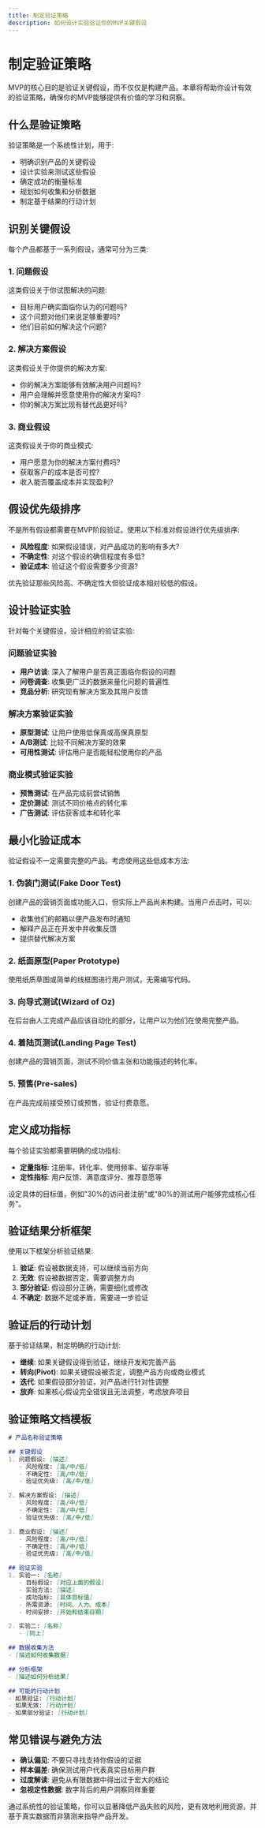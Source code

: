 ```yaml
---
title: 制定验证策略
description: 如何设计实验验证你的MVP关键假设
---
```


# 制定验证策略

MVP的核心目的是验证关键假设，而不仅仅是构建产品。本章将帮助你设计有效的验证策略，确保你的MVP能够提供有价值的学习和洞察。

## 什么是验证策略

验证策略是一个系统性计划，用于:

- 明确识别产品的关键假设
- 设计实验来测试这些假设
- 确定成功的衡量标准
- 规划如何收集和分析数据
- 制定基于结果的行动计划

## 识别关键假设

每个产品都基于一系列假设，通常可分为三类:

### 1. 问题假设

这类假设关于你试图解决的问题:

- 目标用户确实面临你认为的问题吗?
- 这个问题对他们来说足够重要吗?
- 他们目前如何解决这个问题?

### 2. 解决方案假设

这类假设关于你提供的解决方案:

- 你的解决方案能够有效解决用户问题吗?
- 用户会理解并愿意使用你的解决方案吗?
- 你的解决方案比现有替代品更好吗?

### 3. 商业假设

这类假设关于你的商业模式:

- 用户愿意为你的解决方案付费吗?
- 获取客户的成本是否可控?
- 收入能否覆盖成本并实现盈利?

## 假设优先级排序

不是所有假设都需要在MVP阶段验证。使用以下标准对假设进行优先级排序:

- **风险程度**: 如果假设错误，对产品成功的影响有多大?
- **不确定性**: 对这个假设的确信程度有多低?
- **验证成本**: 验证这个假设需要多少资源?

优先验证那些风险高、不确定性大但验证成本相对较低的假设。

## 设计验证实验

针对每个关键假设，设计相应的验证实验:

### 问题验证实验

- **用户访谈**: 深入了解用户是否真正面临你假设的问题
- **问卷调查**: 收集更广泛的数据来量化问题的普遍性
- **竞品分析**: 研究现有解决方案及其用户反馈

### 解决方案验证实验

- **原型测试**: 让用户使用低保真或高保真原型
- **A/B测试**: 比较不同解决方案的效果
- **可用性测试**: 评估用户是否能轻松使用你的产品

### 商业模式验证实验

- **预售测试**: 在产品完成前尝试销售
- **定价测试**: 测试不同价格点的转化率
- **广告测试**: 评估获客成本和转化率

## 最小化验证成本

验证假设不一定需要完整的产品。考虑使用这些低成本方法:

### 1. 伪装门测试(Fake Door Test)

创建产品的营销页面或功能入口，但实际上产品尚未构建。当用户点击时，可以:

- 收集他们的邮箱以便产品发布时通知
- 解释产品正在开发中并收集反馈
- 提供替代解决方案

### 2. 纸面原型(Paper Prototype)

使用纸质草图或简单的线框图进行用户测试，无需编写代码。

### 3. 向导式测试(Wizard of Oz)

在后台由人工完成产品应该自动化的部分，让用户以为他们在使用完整产品。

### 4. 着陆页测试(Landing Page Test)

创建产品的营销页面，测试不同价值主张和功能描述的转化率。

### 5. 预售(Pre-sales)

在产品完成前接受预订或预售，验证付费意愿。

## 定义成功指标

每个验证实验都需要明确的成功指标:

- **定量指标**: 注册率、转化率、使用频率、留存率等
- **定性指标**: 用户反馈、满意度评分、推荐意愿等

设定具体的目标值，例如"30%的访问者注册"或"80%的测试用户能够完成核心任务"。

## 验证结果分析框架

使用以下框架分析验证结果:

1. **验证**: 假设被数据支持，可以继续当前方向
2. **无效**: 假设被数据否定，需要调整方向
3. **部分验证**: 假设部分正确，需要细化或修改
4. **不确定**: 数据不足或矛盾，需要进一步验证

## 验证后的行动计划

基于验证结果，制定明确的行动计划:

- **继续**: 如果关键假设得到验证，继续开发和完善产品
- **转向(Pivot)**: 如果关键假设被否定，调整产品方向或商业模式
- **迭代**: 如果假设部分验证，对产品进行针对性调整
- **放弃**: 如果核心假设完全错误且无法调整，考虑放弃项目

## 验证策略文档模板

```markdown
# 产品名称验证策略

## 关键假设
1. 问题假设: [描述]
   - 风险程度: [高/中/低]
   - 不确定性: [高/中/低]
   - 验证优先级: [高/中/低]

2. 解决方案假设: [描述]
   - 风险程度: [高/中/低]
   - 不确定性: [高/中/低]
   - 验证优先级: [高/中/低]

3. 商业假设: [描述]
   - 风险程度: [高/中/低]
   - 不确定性: [高/中/低]
   - 验证优先级: [高/中/低]

## 验证实验
1. 实验一: [名称]
   - 目标假设: [对应上面的假设]
   - 实验方法: [描述]
   - 成功指标: [具体目标值]
   - 所需资源: [时间、人力、成本]
   - 时间安排: [开始和结束日期]

2. 实验二: [名称]
   - [同上]

## 数据收集方法
- [描述如何收集数据]

## 分析框架
- [描述如何分析结果]

## 可能的行动计划
- 如果验证: [行动计划]
- 如果无效: [行动计划]
- 如果部分验证: [行动计划]
```

## 常见错误与避免方法

- **确认偏见**: 不要只寻找支持你假设的证据
- **样本偏差**: 确保测试用户代表真实目标用户群
- **过度解读**: 避免从有限数据中得出过于宏大的结论
- **忽视定性数据**: 数字背后的用户洞察同样重要

通过系统性的验证策略，你可以显著降低产品失败的风险，更有效地利用资源，并基于真实数据而非猜测来指导产品开发。 